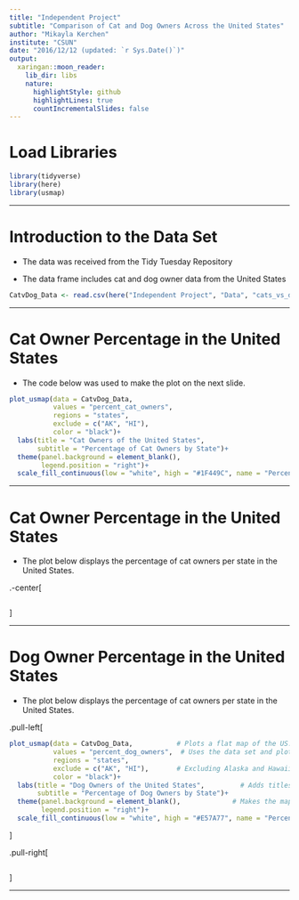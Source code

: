 ```yaml
---
title: "Independent Project"
subtitle: "Comparison of Cat and Dog Owners Across the United States"
author: "Mikayla Kerchen"
institute: "CSUN"
date: "2016/12/12 (updated: `r Sys.Date()`)"
output:
  xaringan::moon_reader:
    lib_dir: libs
    nature:
      highlightStyle: github
      highlightLines: true
      countIncrementalSlides: false
---
```


# Load Libraries

```r
library(tidyverse)
library(here)
library(usmap)
```

---

# Introduction to the Data Set

- The data was received from the Tidy Tuesday Repository

- The data frame includes cat and dog owner data from the United States

```r
CatvDog_Data <- read.csv(here("Independent Project", "Data", "cats_vs_dogs.csv"))
```
---

# Cat Owner Percentage in the United States

- The code below was used to make the plot on the next slide.

```r
plot_usmap(data = CatvDog_Data,           
           values = "percent_cat_owners",  
           regions = "states",
           exclude = c("AK", "HI"),       
           color = "black")+
  labs(title = "Cat Owners of the United States",         
       subtitle = "Percentage of Cat Owners by State")+
  theme(panel.background = element_blank(),             
        legend.position = "right")+
  scale_fill_continuous(low = "white", high = "#1F449C", name = "Percentage of Cat Owners")
```


---

# Cat Owner Percentage in the United States

- The plot below displays the percentage of cat owners per state in the United States.

.-center[
```r
```
]

---

# Dog Owner Percentage in the United States

- The plot below displays the percentage of cat owners per state in the United States.

.pull-left[
```r
plot_usmap(data = CatvDog_Data,           # Plots a flat map of the US.
           values = "percent_dog_owners",  # Uses the data set and plots the percentage data.
           regions = "states",
           exclude = c("AK", "HI"),       # Excluding Alaska and Hawaii from the map since there is no data for them.
           color = "black")+
  labs(title = "Dog Owners of the United States",         # Adds titles to the plot.
       subtitle = "Percentage of Dog Owners by State")+
  theme(panel.background = element_blank(),             # Makes the map blank inside and put the legend to the right.
        legend.position = "right")+
  scale_fill_continuous(low = "white", high = "#E57A77", name = "Percentage of Dog Owners")    # Gives a gradient effect in order of how high or low the percentage is.
```
]

.pull-right[
```r
```
]

---